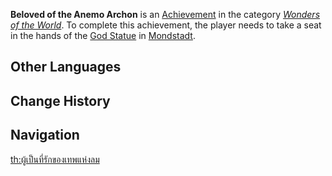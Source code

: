 {{Achievement Infobox
|title        = 
|id           = 81005
|order id     = 1005
|category     = Wonders of the World
|description  = Take a seat in the hands of the [[Anemo Archon Statue|God Statue]] in [[Mondstadt]].
|requirements = 
|primogems    = 5
|tracking     = 
|hidden       = 1
|topic        = 
|type         = Exploration
}}
'''Beloved of the Anemo Archon''' is an [[Achievement]] in the category ''[[Wonders of the World]]''. To complete this achievement, the player needs to take a seat in the hands of the [[Anemo Archon Statue|God Statue]] in [[Mondstadt]].
<!--
==Trivia==

==Video Guides==
{{EVT
|video1   = 
|caption1 = 
}}
-->
==Other Languages==
{{Other Languages|default_hidden=1
|en      = Beloved of the Anemo Archon
|zhs     = 风神的宠儿
|zhs_rm  = Fēngshén de Chǒng'er
|zht     = 風神的寵兒
|zht_rm  = Fēngshén de Chǒng'er
|ja      = 風神の恵み
|ja_rm   = Fuujin no Megumi
|ko      = 바람신의 총아
|ko_rm   = 
|es      = El consentido del Arconte Anemo
|fr      = Chouchou/Chouchoute de l'Archon Anémo
|ru      = Любимец Анемо Архонта
|th      = ผู้เป็นที่รักของเทพแห่งลม
|th_rm   = 
|vi      = Thứ yêu thích của Phong Thần
|de      = Liebling des Anemo-Archons
|id      = Kesayangan Archon Anemo
|pt      = Amado por Arconte Anemo
<!--
|zh_tl   = 
|ja_tl   = 
|ko_tl   = 
|es_tl   = 
|fr_tl   = 
|ru_tl   = 
|th_tl   = 
|vi_tl   = 
|de_tl   = 
|id_tl   = 
|pt_tl   = 
-->
}}

==Change History==
{{Change History|1.0}}
<!--
==References==
{{Reflist}}
-->
==Navigation==
{{Achievement Navbox|Wonders of the World|Exploration}}
[[th:ผู้เป็นที่รักของเทพแห่งลม]]